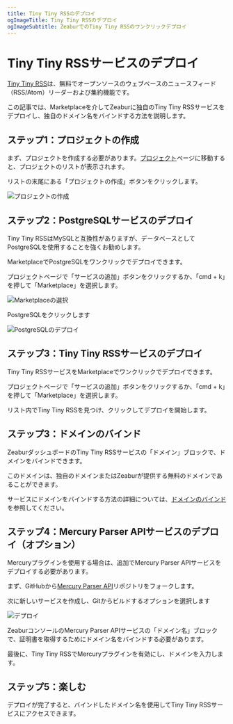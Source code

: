 ```yaml
---
title: Tiny Tiny RSSのデプロイ
ogImageTitle: Tiny Tiny RSSのデプロイ
ogImageSubtitle: ZeaburでのTiny Tiny RSSのワンクリックデプロイ
---
```


# Tiny Tiny RSSサービスのデプロイ

[Tiny Tiny RSS](https://tt-rss.org/)は、無料でオープンソースのウェブベースのニュースフィード（RSS/Atom）リーダーおよび集約機能です。

この記事では、Marketplaceを介してZeaburに独自のTiny Tiny RSSサービスをデプロイし、独自のドメイン名をバインドする方法を説明します。

## ステップ1：プロジェクトの作成

まず、プロジェクトを作成する必要があります。[プロジェクト](https://dash.zeabur.com/projects)ページに移動すると、プロジェクトのリストが表示されます。

リストの末尾にある「プロジェクトの作成」ボタンをクリックします。

![プロジェクトの作成](/deploy/common/create-project.en-US.png)

## ステップ2：PostgreSQLサービスのデプロイ

Tiny Tiny RSSはMySQLと互換性がありますが、データベースとしてPostgreSQLを使用することを強くお勧めします。

MarketplaceでPostgreSQLをワンクリックでデプロイできます。

プロジェクトページで「サービスの追加」ボタンをクリックするか、「cmd + k」を押して「Marketplace」を選択します。

![Marketplaceの選択](/deploy/common/select-service.en-US.png)

PostgreSQLをクリックします

![PostgreSQLのデプロイ](/marketplace/postgresql/deploy.png)

## ステップ3：Tiny Tiny RSSサービスのデプロイ

Tiny Tiny RSSサービスをMarketplaceでワンクリックでデプロイできます。

プロジェクトページで「サービスの追加」ボタンをクリックするか、「cmd + k」を押して「Marketplace」を選択します。

リスト内でTiny Tiny RSSを見つけ、クリックしてデプロイを開始します。

## ステップ3：ドメインのバインド

ZeaburダッシュボードのTiny Tiny RSSサービスの「ドメイン」ブロックで、ドメインをバインドできます。

このドメインは、独自のドメインまたはZeaburが提供する無料のドメインであることができます。

サービスにドメインをバインドする方法の詳細については、[ドメインのバインド](../deploy/domain-binding)を参照してください。

## ステップ4：Mercury Parser APIサービスのデプロイ（オプション）

Mercuryプラグインを使用する場合は、追加でMercury Parser APIサービスをデプロイする必要があります。

まず、GitHubから[Mercury Parser API](https://github.com/HenryQW/mercury-parser-api)リポジトリをフォークします。

次に新しいサービスを作成し、Gitからビルドするオプションを選択します

![デプロイ](/deploy/common/select-service.en-US.png)

ZeaburコンソールのMercury Parser APIサービスの「ドメイン名」ブロックで、証明書を取得するためにドメイン名をバインドする必要があります。

最後に、Tiny Tiny RSSでMercuryプラグインを有効にし、ドメインを入力します。

## ステップ5：楽しむ

デプロイが完了すると、バインドしたドメイン名を使用してTiny Tiny RSSサービスにアクセスできます。